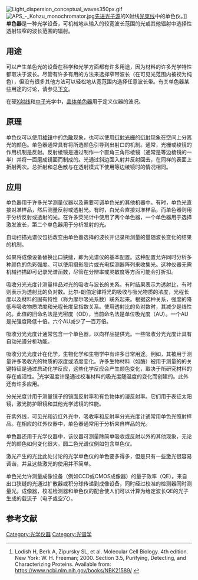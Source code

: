 [[Image:Light_dispersion_conceptual_waves350px.gif|thumb]]
[[File:APS_-_Kohzu_monochromator.jpg|thumb]][[先进光子源|先进光子源]]的X射线[[光束线|光束线]]中的单色仪。]]
'''单色器'''是一种光学设备，可机械地从输入的较宽波长范围的光或其他辐射中选择性透射较窄的波长范围的辐射。
==用途==
可以产生单色光的设备在科学和光学方面都有许多用途，因为材料的许多光学特性都取决于波长。尽管有许多有用的方法来选择窄带波长（在可见光范围内被视为纯色），但没有很多其他方法可以轻松地从宽范围内选择任意波长带。有关单色器某些用途的讨论，请参见[[#应用|下文]]。

在硬[[X射线|X射线]]和[[中子|中子]]光学中，[[晶体单色器|晶体单色器]]用于定义仪器的波况。
==原理==
单色仪可以使用[[棱镜|棱镜]]中的[[色散_(光学)|色散]]现象，也可以使用[[衍射光栅|衍射光栅]]的[[衍射|衍射]]现象在空间上分离光的颜色。单色器通常具有将所选颜色引导到出射口的机制。通常，光栅或棱镜的作用机制是反射。反射棱镜是通过制作一个直角三角形棱镜（通常是等边棱镜的一半）并将一面磨成镜面而制成的。光通过斜边面入射并反射回去，在同样的表面上折射两次。总折射和总色散与在透射模式下使用等边棱镜时的情况相同。
==应用==
单色器用于许多光学测量仪器以及需要可调单色光的其他机器中。有时，单色光直接对准样品，然后测量反射或透射光。有时，白光会直接对准样品，而单色器则用于分析反射或透射的光。在许多荧光计中使用了两个单色器，一个单色器用于选择激发波长，第二个单色器用于分析发射的光。

自动扫描光谱仪包括改变由单色器选择的波长并记录所测量的量随波长变化的结果的机制。

如果将成像设备替换出口狭缝，即为光谱仪的基本配置。这种配置允许同时分析多种颜色的色彩强度。可以使用摄影胶片或光电探测器阵列来收集光。这种仪器无需机械扫描即可记录光谱函数，尽管在分辨率或灵敏度等方面可能会打折扣。

吸收分光光度计测量样品对光的吸收与波长的关系。有时结果表示为透射比，有时则表示为透射比的负对数。比尔-朗伯定律将光的吸收与吸光物质的浓度，光程长度以及材料的固有特性（称为摩尔吸光系数）联系起来。根据这种关系，强度的降低与吸收物质浓度和光程长度呈指数关系。使用透射比的负对数时，其减少是线性的。此值的旧命名法是光密度（OD），当前命名法是单位吸光度（AU）。一个AU是光强度降低十倍。六个AU减少了一百万倍。

吸收分光光度计通常包含一个单色器，以向样品提供光。一些吸收分光光度计具有自动光谱分析功能。

吸收分光光度计在化学，生物化学和生物学中有许多日常用途。例如，其被用于测量许多吸收光的物质的浓度或浓度变化。许多生物材料（如酶）被用于测量的的关键特征是通过启动化学反应，这些化学反应会产生颜色变化，取决于所研究材料的存在或活性。<ref>Lodish H, Berk A, Zipursky SL, et al. Molecular Cell Biology. 4th edition. New York: W. H. Freeman; 2000. Section 3.5, Purifying, Detecting, and Characterizing Proteins. Available from: https://www.ncbi.nlm.nih.gov/books/NBK21589/ {{Wayback|url=https://www.ncbi.nlm.nih.gov/books/NBK21589/ |date=20210516182048 }}</ref>光学温度计是通过校准材料的吸光度随温度的变化而创建的。此外还有许多应用。

分光光度计用于测量镜子的镜面反射率和有色物体的漫反射率。它们用于表征太阳镜，激光防护眼镜和其他光学滤镜的性能。

在紫外线，可见光和近红外光中，吸收率和反射率分光光度计通常用单色光照射样品。在相应的红外仪器中，单色器通常用于分析来自样品的光。

单色器还用于光学仪器中，该仪器可测量除简单吸收或反射以外的其他现象，无论光的颜色如何变化很大。圆二色光谱仪例如包含单色仪。

激光产生的光比此处讨论的光学单色仪的单色要多得多，但是只有一些激光很容易调谐，并且这些激光的使用并不简单。

单色光允许测量成像设备（例如CCD或CMOS成像器）的量子效率（QE）。来自出口狭缝的光通过扩散器或积分球传递到成像设备，同时经过校准的检测器同时测量光。成像器，校准检测器和单色仪的配合使人们可以计算为给定波长QE的光子生成的载流子（电子或空穴）。
==参考文献==
{{Reflist}}

[[Category:光学仪器|Category:光学仪器]]
[[Category:光谱学|Category:光谱学]]